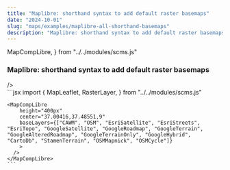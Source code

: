 ```yaml
---
title: "Maplibre: shorthand syntax to add default raster basemaps"
date: "2024-10-01"
slug: "maps/examples/maplibre-all-shorthand-basemaps"
description: "Maplibre: shorthand syntax to add default raster basemaps"
---
```


  MapCompLibre,
} from "../../modules/scms.js"


### Maplibre: shorthand syntax to add default raster basemaps

<div className="row mt-3 mb-5 border-top border-bottom py-3">
  <div className="col-6">
    <MapCompLibre 
        height="400px" 
        center="37.00416,37.48551,9"
        baseLayers={["CAWM", "OSM", "EsriSatellite", "EsriStreets", "EsriTopo", "GoogleSatellite", "GoogleRoadmap", "GoogleTerrain", "GoogleAlteredRoadmap", "GoogleTerrainOnly", "GoogleHybrid", "CartoDb", "StamenTerrain", "OSMMapnick", "OSMCycle"]}
        >
      />
    </MapCompLibre>
  </div>
  <div className="col-6">
    ```jsx
    import {
      MapLeaflet,
      RasterLayer,
    } from "../../modules/scms.js"

    <MapCompLibre 
        height="400px" 
        center="37.00416,37.48551,9"
        baseLayers={["CAWM", "OSM", "EsriSatellite", "EsriStreets", "EsriTopo", "GoogleSatellite", "GoogleRoadmap", "GoogleTerrain", "GoogleAlteredRoadmap", "GoogleTerrainOnly", "GoogleHybrid", "CartoDb", "StamenTerrain", "OSMMapnick", "OSMCycle"]}
        >
      />
    </MapCompLibre>
    ```
  </div>
</div>